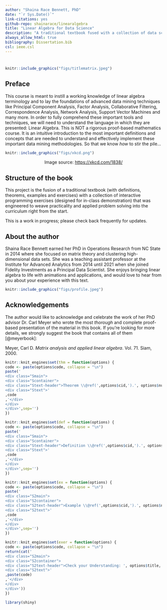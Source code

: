 ```yaml
--- 
author: "Shaina Race Bennett, PhD"
date: "`r Sys.Date()`"
link-citations: yes
github-repo: shainarace/linearalgebra
title: "Linear Algebra for Data Science"
description: "A traditional textbook fused with a collection of data science case studies that was engineered to weave practicality and applied problem solving into a linear algebra curriculum"
always_allow_html: true
bibliography: Dissertation.bib
csl: ieee.csl
---
```


#  {-}
<!-- | -->
<!--        ![](data:image/gif;base64,R0lGODlhAQABAIAAAP///wAAACH5BAEAAAAALAAAAAABAAEAAAICRAEAOw==){height=200px width=2px} -->
<!--<img src="figs/matrixlogo.jpg" style="position:absolute; top:300px; height:800px;  align:center;" /> -->
```r
knitr::include_graphics("figs/titlematrix.jpeg")
``` 

## Preface {-} 

This course is meant to instill a working knowledge of linear algebra terminology and to lay the foundations of advanced data mining techniques like Principal Component Analysis, Factor Analysis, Collaborative Filtering, Correspondence Analysis, Network Analysis, Support Vector Machines and many more. In order to fully comprehend these important tools and techniques, we will need to understand the language in which they are presented: Linear Algebra. This is NOT a rigorous proof-based mathematics course. It is an intuitive introduction to the most important definitions and concepts that are needed to understand and effectively implement these important data mining methodologies. So that we know _how_ to stir the pile...

```r
knitr::include_graphics("figs/xkcd.png")
``` 
<center>Image source: [https://xkcd.com/1838/](https://xkcd.com/1838/) </center>

## Structure of the book {-}

This project is the fusion of a traditional textbook (with definitions, theorems, examples and exercises) with a collection of interactive programming exercises (designed for in-class demonstration) that was engineered to weave practicality and applied problem solving into the curriculum right from the start. 


This is a work in progress; please check back frequently for updates.

## About the author {-}

Shaina Race Bennett earned her PhD in Operations Research from NC State in 2014 where she focused on matrix theory and clustering high-dimensional data sets. She was a teaching assistant professor at the Institute for Advanced Analytics from 2014 until 2021 when she joined Fidelity Investments as a Principal Data Scientist. She enjoys bringing linear algebra to life with animations and applications, and would love to hear from you about your experience with this text.

```r
knitr::include_graphics("figs/profile.jpeg")
```

## Acknowledgements {-}

The author would like to acknowledge and celebrate the work of her PhD advisor Dr. Carl Meyer who wrote the most _thorough_ and complete proof-based presentation of the material in this book. If you're looking for more details, we strongly suggest the book that contains all of them [@meyerbook]:

Meyer, Carl D. _Matrix analysis and applied linear algebra_. Vol. 71. Siam, 2000.


```r

knitr::knit_engines$set(thm = function(options) {
code <- paste(options$code, collapse = "\n")
paste('
<div class="Smain">
<div class="Scontainer">
<div class="Stext-header">Theorem \\@ref(',options$cid,').', options$num,': ', options$title,'</div>
<div class="Stext">' 
,code
,'</div>
</div>
</div>',sep='')
})

knitr::knit_engines$set(def = function(options) {
code <- paste(options$code, collapse = "\n")
paste('
<div class="Smain">
<div class="Scontainer">
<div class="Stext-header">Definition \\@ref(',options$cid,').', options$num,': ', options$title,'</div>
<div class="Stext">' 
,code
,'</div>
</div>
</div>',sep='')
})

knitr::knit_engines$set(ex = function(options) {
code <- paste(options$code, collapse = "\n")
paste('
<div class="S2main">
<div class="S2container">
<div class="S2text-header">Example \\@ref(',options$cid,').', options$num,': ', options$title,'</div>
<div class="S2text">' 
,code
,'</div>
</div>
</div>',sep='')
})

knitr::knit_engines$set(exer = function(options) {
code <- paste(options$code, collapse = "\n")
return(cat('
<div class="S2main">
<div class="S2container">
<div class="S2text-header">Check your Understanding: ', options$title,'</div>
<div class="S2text">' 
,paste(code)
,'</div>
</div>
</div>'))
})


```



```r
library(shiny)
```

